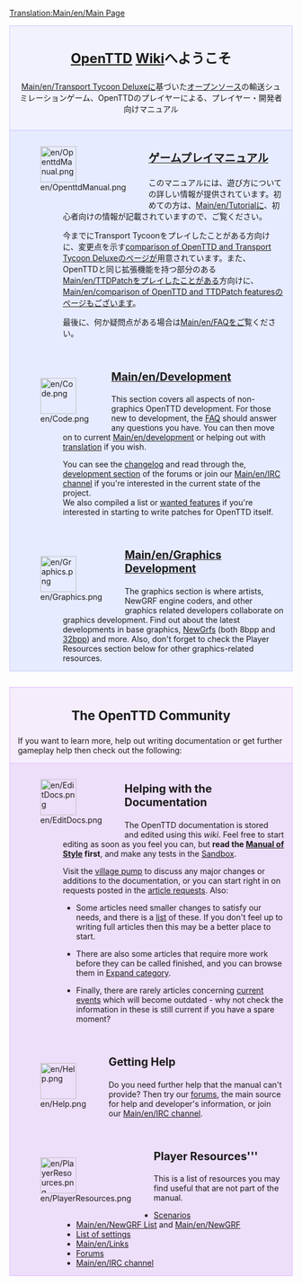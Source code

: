 {{en/Translation|origin= Main Page
|from  = en
|to    = ja
|Percentage = 3
}}
[[Translation:Main/en/Main Page]]{{en/-}}
<div style="background-color: #f1f2fe; border: 1px solid #c7c8fe; margin: 0; padding: 1em 1em 1em 1em; text-align:center">
<div style="font-size:1.7em; font-weight:bold"><span class="plainlinks">[http://www.openttd.org/ OpenTTD]</span> [http://www.wikipedia.org/wiki/Wiki Wiki]へようこそ</div>
[[Main/en/Transport Tycoon Deluxe]]に基づいた[http://www.opensource.org/ オープンソース]の輸送シュミレーションゲーム、OpenTTDのプレイヤーによる、プレイヤー・開発者向けマニュアル
</div>
<div style="background-color: #E7EBFF; border: 1px solid #c7c8fe; border-top:none; padding: 1em 1em 0em 1em; margin-bottom:2em">
<div style="float:left">[[File:en/OpenttdManual.png|64px]]</div>
<div style="margin-left:80px; margin-bottom:4em">
<div style="font-size:1.4em; font-weight:bold">[[Main/ja/OpenTTD|ゲームプレイマニュアル]]</div>
このマニュアルには、遊び方についての詳しい情報が提供されています。初めての方は、[[Main/en/Tutorial]]に、初心者向けの情報が記載されていますので、ご覧ください。

今までにTransport Tycoonをプレイしたことがある方向けに、変更点を示す[[Main/en/Changes from TTD|comparison of OpenTTD and Transport Tycoon Deluxe]]のページが用意されています。また、OpenTTDと同じ拡張機能を持つ部分のある[[Main/en/TTDPatch]]をプレイしたことがある方向けに、[[Main/en/comparison of OpenTTD and TTDPatch features]]のページもございます。

最後に、何か疑問点がある場合は[[Main/en/FAQ]]をご覧ください。
</div>

<div style="float:left">[[File:en/Code.png|64px]]</div>
<div style="margin-left:80px; margin-bottom:4em">
<div style="font-size:1.4em; font-weight:bold">[[Main/en/Development]]</div>
This section covers all aspects of non-graphics OpenTTD development. For those new to development, the [[Main/en/FAQ development|FAQ]] should answer any questions you have.  You can then move on to current [[Main/en/development]] or helping out with [[Main/en/Internationalization|translation]] if you wish. 

You can see the [http://hg.openttd.org/openttd/trunk.hg/shortlog changelog] and read through the, [http://www.tt-forums.net/viewforum.php?f=33 development section] of the forums or join our [[Main/en/IRC channel]] if you're interested in the current state of the project.<br>

We also compiled a list or [[Main/en/Todo list|wanted features]] if you're interested in starting to write patches for OpenTTD itself.
</div>

<div style="float:left">[[File:en/Graphics.png|64px]]</div>
<div style="margin-left:80px; margin-bottom:1em; min-height:64px">
<div style="font-size:1.4em; font-weight:bold">[[Main/en/Graphics Development]]</div>
The graphics section is where artists, NewGRF engine coders, and other graphics related developers collaborate on graphics development. Find out about the latest developments in base graphics, [[Main/en/NewGRF|NewGrfs]] (both 8bpp and [[Main/en/Playing with 32 bpp graphics| 32bpp]]) and more. Also, don't forget to check the Player Resources section below for other graphics-related resources.
</div>

</div>

<div style="background-color: #F5EDFC; border: 1px solid #E1BBFF; margin: 0; padding: 1em 1em 0em 1em;">
<div style="font-size:1.6em; font-weight:bold; text-align:center">The OpenTTD Community</div>
If you want to learn more, help out writing documentation or get further gameplay help then check out the following:
</div>

<div style="background-color: #EDDEFA; border: 1px solid #E1BBFF; border-top:none; padding: 1em 1em 0em 1em;">

<div style="float:left">[[File:en/EditDocs.png|64px]]</div>
<div style="margin-left:80px; margin-bottom:4em">
<div style="font-size:1.4em; font-weight:bold">Helping with the Documentation</div>
The OpenTTD documentation is stored and edited using this <em>wiki</em>. Feel free to start editing as soon as you feel you can, but '''read the [[Main/en/Manual of Style|Manual of Style]] first''', and make any tests in the [[Main/en/Sandbox|Sandbox]].  

Visit the [[Main/en/Village Pump|village pump]] to discuss any major changes or additions to the documentation, or you can start right in on requests posted in the [[Main/en/Requested Articles|article requests]]. Also:

*Some articles need smaller changes to satisfy our needs, and there is a [[Category/en/To do|list]] of these.  If you don't feel up to writing full articles then this may be a better place to start. 

*There are also some articles that require more work before they can be called finished, and you can browse them in [[Category/en/Articles to be expanded|Expand category]]. 

*Finally, there are rarely articles concerning [[Category/en/Current events|current events]] which will become outdated - why not check the information in these is still current if you have a spare moment?
</div>

<div style="float:left">[[File:en/Help.png|64px]]</div>
<div style="margin-left:80px; margin-bottom:4em">
<div style="font-size:1.4em; font-weight:bold">Getting Help</div>
Do you need further help that the manual can't provide? Then try our [http://www.tt-forums.net/viewforum.php?f=55 forums], the main source for help and developer's information, or join our [[Main/en/IRC channel]].
</div>

<div style="float:left">[[File:en/PlayerResources.png|64px]]</div>
<div style="margin-left:80px; margin-bottom:1em">
<div style="font-size:1.4em; font-weight:bold">Player Resources'''</div>
This is a list of resources you may find useful that are not part of the manual.
*[[Main/en/List of player-made scenarios|Scenarios]]
*[[Main/en/NewGRF List]] and [[Main/en/NewGRF]]
*[[Main/en/Advanced Settings|List of settings]]
*[[Main/en/Links]]
*[http://www.tt-forums.net/viewforum.php?f=55 Forums]
*[[Main/en/IRC channel]]
</div>
</div>